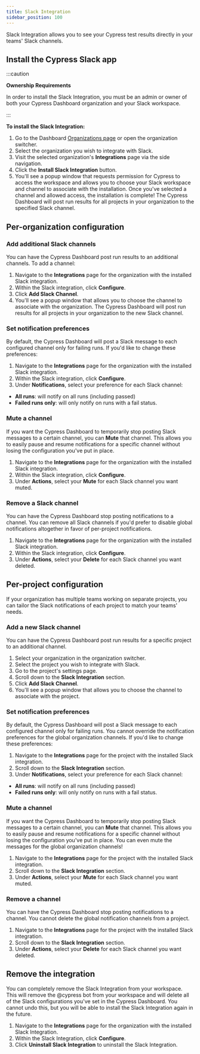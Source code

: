 ```yaml
---
title: Slack Integration
sidebar_position: 100
---
```


Slack Integration allows you to see your Cypress test results directly in your
teams' Slack channels.

<DocsImage
  src="/img/dashboard/cypress-slack-integration-channel-feed.png"
  alt="Cypress notification feed in Slack channel"
/>

## Install the Cypress Slack app

:::caution

<strong>Ownership Requirements</strong>

In order to install the Slack Integration, you must be an admin or owner of both
your Cypress Dashboard organization and your Slack workspace.

:::

**To install the Slack Integration:**

1. Go to the Dashboard
   [Organizations page](https://dashboard.cypress.io/organizations) or open the
   organization switcher.
1. Select the organization you wish to integrate with Slack.
   <DocsImage
     src="/img/dashboard/select-cypress-organization.png"
     alt="Select an organization"
     width-600
   />
1. Visit the selected organization's **Integrations** page via the side
   navigation.
   <DocsImage
     src="/img/dashboard/navigate-to-organization-integrations.png"
     alt="Install Cypress Slack from Integrations"
   />
1. Click the **Install Slack Integration** button.
1. You'll see a popup window that requests permission for Cypress to access the
   workspace and allows you to choose your Slack workspace and channel to
   associate with the installation. Once you've selected a channel and allowed
   access, the installation is complete! The Cypress Dashboard will post run
   results for all projects in your organization to the specified Slack channel.

## Per-organization configuration

### Add additional Slack channels

You can have the Cypress Dashboard post run results to an additional channels.
To add a channel:

1. Navigate to the **Integrations** page for the organization with the installed
   Slack integration.
1. Within the Slack integration, click **Configure**.
1. Click **Add Slack Channel**.
1. You'll see a popup window that allows you to choose the channel to associate
   with the organization. The Cypress Dashboard will post run results for all
   projects in your organization to the new Slack channel.

### Set notification preferences

By default, the Cypress Dashboard will post a Slack message to each configured
channel only for failing runs. If you'd like to change these preferences:

1. Navigate to the **Integrations** page for the organization with the installed
   Slack integration.
1. Within the Slack integration, click **Configure**.
1. Under **Notifications**, select your preference for each Slack channel:

- **All runs**: will notify on all runs (including passed)
- **Failed runs only**: will only notify on runs with a fail status.

### Mute a channel

If you want the Cypress Dashboard to temporarily stop posting Slack messages to
a certain channel, you can **Mute** that channel. This allows you to easily
pause and resume notifications for a specific channel without losing the
configuration you've put in place.

1. Navigate to the **Integrations** page for the organization with the installed
   Slack integration.
1. Within the Slack integration, click **Configure**.
1. Under **Actions**, select your **Mute** for each Slack channel you want
   muted.

### Remove a Slack channel

You can have the Cypress Dashboard stop posting notifications to a channel. You
can remove all Slack channels if you'd prefer to disable global notifications
altogether in favor of per-project notifications.

1. Navigate to the **Integrations** page for the organization with the installed
   Slack integration.
1. Within the Slack integration, click **Configure**.
1. Under **Actions**, select your **Delete** for each Slack channel you want
   deleted.

## Per-project configuration

If your organization has multiple teams working on separate projects, you can
tailor the Slack notifications of each project to match your teams' needs.

### Add a new Slack channel

You can have the Cypress Dashboard post run results for a specific project to an
additional channel.

1. Select your organization in the organization switcher.
   <DocsImage
     src="/img/dashboard/select-cypress-organization.png"
     alt="Select an organization"
     width-600
   />
1. Select the project you wish to integrate with Slack.
   <DocsImage
     src="/img/dashboard/select-cypress-project.png"
     alt="Select a project"
   />
1. Go to the project's settings page.
   <DocsImage
     src="/img/dashboard/visit-project-settings.png"
     alt="Visit project settings"
   />
1. Scroll down to the **Slack Integration** section.
1. Click **Add Slack Channel**.
1. You'll see a popup window that allows you to choose the channel to associate
   with the project.

### Set notification preferences

By default, the Cypress Dashboard will post a Slack message to each configured
channel only for failing runs. You cannot override the notification preferences
for the global organization channels. If you'd like to change these preferences:

1. Navigate to the **Integrations** page for the project with the installed
   Slack integration.
1. Scroll down to the **Slack Integration** section.
1. Under **Notifications**, select your preference for each Slack channel:

- **All runs**: will notify on all runs (including passed)
- **Failed runs only**: will only notify on runs with a fail status.

### Mute a channel

If you want the Cypress Dashboard to temporarily stop posting Slack messages to
a certain channel, you can **Mute** that channel. This allows you to easily
pause and resume notifications for a specific channel without losing the
configuration you've put in place. You can even mute the messages for the global
organization channels!

1. Navigate to the **Integrations** page for the project with the installed
   Slack integration.
1. Scroll down to the **Slack Integration** section.
1. Under **Actions**, select your **Mute** for each Slack channel you want
   muted.

### Remove a channel

You can have the Cypress Dashboard stop posting notifications to a channel. You
cannot delete the global notification channels from a project.

1. Navigate to the **Integrations** page for the project with the installed
   Slack integration.
1. Scroll down to the **Slack Integration** section.
1. Under **Actions**, select your **Delete** for each Slack channel you want
   deleted.

## Remove the integration

You can completely remove the Slack Integration from your workspace. This will
remove the @cypress bot from your workspace and will delete all of the Slack
configurations you've set in the Cypress Dashboard. You cannot undo this, but
you will be able to install the Slack Integration again in the future.

1. Navigate to the **Integrations** page for the organization with the installed
   Slack Integration.
1. Within the Slack Integration, click **Configure**.
1. Click **Uninstall Slack Integration** to uninstall the Slack Integration.
